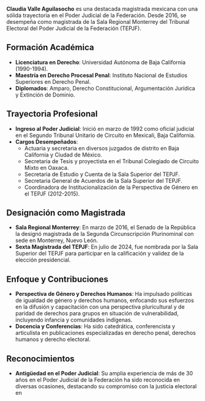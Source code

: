 **Claudia Valle Aguilasocho** es una destacada magistrada mexicana con una sólida trayectoria en el Poder Judicial de la Federación. Desde 2016, se desempeña como magistrada de la Sala Regional Monterrey del Tribunal Electoral del Poder Judicial de la Federación (TEPJF).

## Formación Académica

- **Licenciatura en Derecho**: Universidad Autónoma de Baja California (1990-1994).
- **Maestría en Derecho Procesal Penal**: Instituto Nacional de Estudios Superiores en Derecho Penal.
- **Diplomados**: Amparo, Derecho Constitucional, Argumentación Jurídica y Extinción de Dominio.

## Trayectoria Profesional

- **Ingreso al Poder Judicial**: Inició en marzo de 1992 como oficial judicial en el Segundo Tribunal Unitario de Circuito en Mexicali, Baja California.
- **Cargos Desempeñados**:
  - Actuaria y secretaria en diversos juzgados de distrito en Baja California y Ciudad de México.
  - Secretaria de Tesis y proyectista en el Tribunal Colegiado de Circuito Mixto en Oaxaca.
  - Secretaria de Estudio y Cuenta de la Sala Superior del TEPJF.
  - Secretaria General de Acuerdos de la Sala Superior del TEPJF.
  - Coordinadora de Institucionalización de la Perspectiva de Género en el TEPJF (2012-2015).

## Designación como Magistrada

- **Sala Regional Monterrey**: En marzo de 2016, el Senado de la República la designó magistrada de la Segunda Circunscripción Plurinominal con sede en Monterrey, Nuevo León.
- **Sexta Magistrada del TEPJF**: En julio de 2024, fue nombrada por la Sala Superior del TEPJF para participar en la calificación y validez de la elección presidencial.

## Enfoque y Contribuciones

- **Perspectiva de Género y Derechos Humanos**: Ha impulsado políticas de igualdad de género y derechos humanos, enfocando sus esfuerzos en la difusión y capacitación con una perspectiva pluricultural y de paridad de derechos para grupos en situación de vulnerabilidad, incluyendo infancia y comunidades indígenas.
- **Docencia y Conferencias**: Ha sido catedrática, conferencista y articulista en publicaciones especializadas en derecho penal, derechos humanos y derecho electoral.

## Reconocimientos

- **Antigüedad en el Poder Judicial**: Su amplia experiencia de más de 30 años en el Poder Judicial de la Federación ha sido reconocida en diversas ocasiones, destacando su compromiso con la justicia electoral en
